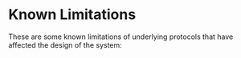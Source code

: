 # Known Limitations

These are some known limitations of underlying protocols that have affected the design of the system:
